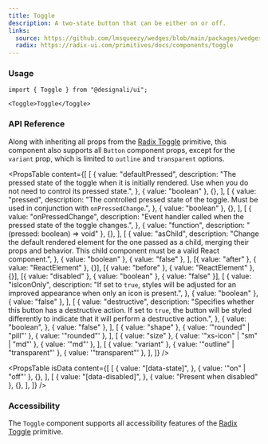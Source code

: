 ```yaml
---
title: Toggle
description: A two-state button that can be either on or off.
links:
  source: https://github.com/lmsqueezy/wedges/blob/main/packages/wedges/src/components/Toggle/Toggle.tsx
  radix: https://radix-ui.com/primitives/docs/components/toggle
---
```


<PreviewComponent name="toggle/preview" />

### Usage

```tsx
import { Toggle } from "@designali/ui";
```

```tsx showLineNumbers
<Toggle>Toggle</Toggle>
```

### API Reference

Along with inheriting all props from the
<a href="https://www.radix-ui.com/primitives/docs/components/toggle" target="_blank" rel="noreferrer nofollow">Radix
Toggle</a> primitive, this component also supports all `Button` component props,
except for the `variant` prop, which is limited to `outline` and `transparent`
options.

<PropsTable
  content={[
    [
      {
        value: "defaultPressed",
        description:
          "The pressed state of the toggle when it is initially rendered. Use when you do not need to control its pressed state.",
      },
      { value: "boolean" },
      {},
    ],
    [
      {
        value: "pressed",
        description:
          "The controlled pressed state of the toggle. Must be used in conjunction with `onPressedChange`.",
      },
      { value: "boolean" },
      {},
    ],
    [
      {
        value: "onPressedChange",
        description:
          "Event handler called when the pressed state of the toggle changes.",
      },
      { value: "function", description: "(pressed: boolean) => void" },
      {},
    ],
    [
      {
        value: "asChild",
        description:
          "Change the default rendered element for the one passed as a child, merging their props and behavior. This child component must be a valid React component.",
      },
      { value: "boolean" },
      { value: "false" },
    ],
    [{ value: "after" }, { value: "ReactElement<HTMLElement>" }, {}],
    [{ value: "before" }, { value: "ReactElement<HTMLElement>" }, {}],
    [{ value: "disabled" }, { value: "boolean" }, { value: "false" }],
    [
      {
        value: "isIconOnly",
        description:
          "If set to `true`, styles will be adjusted for an improved appearance when only an icon is present.",
      },
      { value: "boolean" },
      { value: "false" },
    ],
    [
      {
        value: "destructive",
        description:
          "Specifies whether this button has a destructive action. If set to `true`, the button will be styled differently to indicate that it will perform a destructive action.",
      },
      {
        value: "boolean",
      },
      { value: "false" },
    ],
    [
      { value: "shape" },
      { value: '"rounded" | "pill"' },
      { value: '"rounded"' },
    ],
    [
      { value: "size" },
      { value: '"xs-icon" | "sm" | "md"' },
      { value: '"md"' },
    ],
    [
      { value: "variant" },
      { value: '"outline" | "transparent"' },
      { value: '"transparent"' },
    ],
  ]}
/>

<PropsTable
  isData
  content={[
    [
      {
        value: "[data-state]",
      },
      { value: '"on" | "off"' },
      {},
    ],
    [
      {
        value: "[data-disabled]",
      },
      { value: "Present when disabled" },
      {},
    ],
  ]}
/>

### Accessibility

The `Toggle` component supports all accessibility features of the
<a href="https://www.radix-ui.com/primitives/docs/components/toggle#accessibility" target="_blank" rel="nofollow noreferrer">Radix
Toggle</a> primitive.
